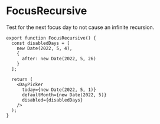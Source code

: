 
# FocusRecursive

Test for the next focus day to not cause an infinite recursion.

<FocusRecursive />

```tsx
export function FocusRecursive() {
  const disabledDays = [
    new Date(2022, 5, 4),
    {
      after: new Date(2022, 5, 26)
    }
  ];

  return (
    <DayPicker
      today={new Date(2022, 5, 1)}
      defaultMonth={new Date(2022, 5)}
      disabled={disabledDays}
    />
  );
}
```

